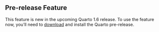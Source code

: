 ::: {.callout-note}
## Pre-release Feature

This feature is new in the upcoming Quarto 1.6 release. To use the feature now, you'll need to [download](/docs/download/prerelease.qmd) and install the Quarto pre-release.
:::
